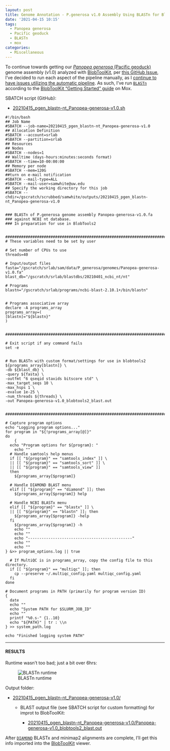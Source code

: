 ```yaml
---
layout: post
title: Genome Annotation - P.generosa v1.0 Assembly Using BLASTn for BlobToolKit on Mox
date: '2021-04-15 10:15'
tags: 
  - Panopea generosa
  - Pacific geoduck
  - BLASTn
  - mox
categories: 
  - Miscellaneous
---
```

To continue towards getting our [_Panopea generosa_ (Pacific geoduck)](http://en.wikipedia.org/wiki/Geoduck) genome assembly (v1.0) analyzed with [BlobToolKit](https://blobtoolkit.genomehubs.org/), per [this GitHub Issue](https://github.com/RobertsLab/resources/issues/1118), I've decided to run each aspect of the pipeline manually, as I [continue to have issues utilizing the automatic pipeline](https://github.com/blobtoolkit/insdc-pipeline/issues/9). As such, I've run [`BLASTn`](https://www.ncbi.nlm.nih.gov/books/NBK279690/) according to the [BlobToolKit "Getting Started" guide](https://blobtoolkit.genomehubs.org/blobtools2/blobtools2-tutorials/getting-started-with-blobtools2/) on Mox.

SBATCH script (GitHub):

- [20210415_pgen_blastn-nt_Panopea-generosa-v1.0.sh](https://github.com/RobertsLab/sams-notebook/blob/master/sbatch_scripts/20210415_pgen_blastn-nt_Panopea-generosa-v1.0.sh)

```shell
#!/bin/bash
## Job Name
#SBATCH --job-name=20210415_pgen_blastn-nt_Panopea-generosa-v1.0
## Allocation Definition
#SBATCH --account=srlab
#SBATCH --partition=srlab
## Resources
## Nodes
#SBATCH --nodes=1
## Walltime (days-hours:minutes:seconds format)
#SBATCH --time=10-00:00:00
## Memory per node
#SBATCH --mem=120G
##turn on e-mail notification
#SBATCH --mail-type=ALL
#SBATCH --mail-user=samwhite@uw.edu
## Specify the working directory for this job
#SBATCH --chdir=/gscratch/scrubbed/samwhite/outputs/20210415_pgen_blastn-nt_Panopea-generosa-v1.0


### BLASTn of P.generosa genome assembly Panopea-generosa-v1.0.fa
### against NCBI nt database.
### In preparation for use in BlobTools2


###################################################################################
# These variables need to be set by user

# Set number of CPUs to use
threads=40

# Input/output files
fasta="/gscratch/srlab/sam/data/P_generosa/genomes/Panopea-generosa-v1.0.fa"
blast_db="/gscratch/srlab/blastdbs/20210401_ncbi_nt/nt"

# Programs
blastn="/gscratch/srlab/programs/ncbi-blast-2.10.1+/bin/blastn"


# Programs associative array
declare -A programs_array
programs_array=(
[blastn]="${blastn}"
)


###################################################################################

# Exit script if any command fails
set -e


# Run BLASTn with custom format/settings for use in blobtools2
${programs_array[blastn]} \
-db ${blast_db} \
-query ${fasta} \
-outfmt "6 qseqid staxids bitscore std" \
-max_target_seqs 10 \
-max_hsps 1 \
-evalue 1e-25 \
-num_threads ${threads} \
-out Panopea-generosa-v1.0_blobtools2_blast.out


###################################################################################

# Capture program options
echo "Logging program options..."
for program in "${!programs_array[@]}"
do
	{
  echo "Program options for ${program}: "
	echo ""
  # Handle samtools help menus
  if [[ "${program}" == "samtools_index" ]] \
  || [[ "${program}" == "samtools_sort" ]] \
  || [[ "${program}" == "samtools_view" ]]
  then
    ${programs_array[$program]}

  # Handle DIAMOND BLAST menu
  elif [[ "${program}" == "diamond" ]]; then
    ${programs_array[$program]} help

  # Handle NCBI BLASTx menu
  elif [[ "${program}" == "blastx" ]] \
  || [[ "${program}" == "blastn" ]]; then
    ${programs_array[$program]} -help
  fi
	${programs_array[$program]} -h
	echo ""
	echo ""
	echo "----------------------------------------------"
	echo ""
	echo ""
} &>> program_options.log || true

  # If MultiQC is in programs_array, copy the config file to this directory.
  if [[ "${program}" == "multiqc" ]]; then
  	cp --preserve ~/.multiqc_config.yaml multiqc_config.yaml
  fi
done

# Document programs in PATH (primarily for program version ID)
{
  date
  echo ""
  echo "System PATH for $SLURM_JOB_ID"
  echo ""
  printf "%0.s-" {1..10}
  echo "${PATH}" | tr : \\n
} >> system_path.log

echo "Finished logging system PATH"
```


---

#### RESULTS

Runtime wasn't too bad; just a bit over 6hrs:

![BLASTn runtime](https://github.com/RobertsLab/sams-notebook/blob/master/images/screencaps/20210415_pgen_blastn-nt_Panopea-generosa-v1.0_runtime.png?raw=true)

Output folder:

- [20210415_pgen_blastn-nt_Panopea-generosa-v1.0/](https://gannet.fish.washington.edu/Atumefaciens/20210415_pgen_blastn-nt_Panopea-generosa-v1.0/)

  - BLAST output file (see SBATCH script for custom formatting) for improt to BlobToolKit:

    - [20210415_pgen_blastn-nt_Panopea-generosa-v1.0/Panopea-generosa-v1.0_blobtools2_blast.out](https://gannet.fish.washington.edu/Atumefaciens/20210415_pgen_blastn-nt_Panopea-generosa-v1.0/Panopea-generosa-v1.0_blobtools2_blast.out)

After [`DIAMOND`](https://github.com/bbuchfink/diamond) BLASTx and minimap2 alignments are complete, I'll get this info imported into the [BlobToolKit](https://blobtoolkit.genomehubs.org/) viewer.
